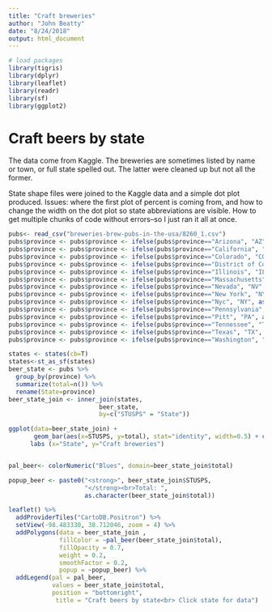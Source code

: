 ```yaml
---
title: "Craft breweries"
author: "John Beatty"
date: "8/24/2018"
output: html_document
---
```


```r
# load packages
library(tigris)
library(dplyr)
library(leaflet)
library(readr)
library(sf)
library(ggplot2)
```

# Craft beers by state

The data come from Kaggle. The breweries are sometimes listed by name or town, or full state spelled out. The latter were cleaned up but not all the former.

State shape files were joined to the Kaggle data and a simple dot plot produced. Issues: where the first plot of percent is coming from, and how to change the width on the dot plot so state abbreviations are visible. How to get multiple chunks of code without errors--so I just ran it all at once.


```r
pubs<- read_csv("breweries-brew-pubs-in-the-usa/8260_1.csv")
pubs$province <- pubs$province <- ifelse(pubs$province=="Arizona", "AZ", as.character(pubs$province))
pubs$province <- pubs$province <- ifelse(pubs$province=="California", "CA", as.character(pubs$province))
pubs$province <- pubs$province <- ifelse(pubs$province=="Colorado", "CO", as.character(pubs$province))
pubs$province <- pubs$province <- ifelse(pubs$province=="District of Columbia", "DC", as.character(pubs$province))
pubs$province <- pubs$province <- ifelse(pubs$province=="Illinois", "IL", as.character(pubs$province))
pubs$province <- pubs$province <- ifelse(pubs$province=="Massachusetts", "MA", as.character(pubs$province))
pubs$province <- pubs$province <- ifelse(pubs$province=="Nevada", "NV", as.character(pubs$province))
pubs$province <- pubs$province <- ifelse(pubs$province=="New York", "NY", as.character(pubs$province))
pubs$province <- pubs$province <- ifelse(pubs$province=="Nyc", "NY", as.character(pubs$province))
pubs$province <- pubs$province <- ifelse(pubs$province=="Pennsylvania", "PA", as.character(pubs$province))
pubs$province <- pubs$province <- ifelse(pubs$province=="Pitt", "PA", as.character(pubs$province))
pubs$province <- pubs$province <- ifelse(pubs$province=="Tennessee", "TN", as.character(pubs$province))
pubs$province <- pubs$province <- ifelse(pubs$province=="Texas", "TX", as.character(pubs$province))
pubs$province <- pubs$province <- ifelse(pubs$province=="Washington", "WA", as.character(pubs$province))

states <- states(cb=T)
states<-st_as_sf(states)
beer_state <- pubs %>%
  group_by(province) %>%
  summarize(total=n()) %>%
  rename(State=province)
beer_state_join <- inner_join(states,
                         beer_state,
                         by=c("STUSPS" = "State"))

ggplot(data=beer_state_join) +
       geom_bar(aes(x=STUSPS, y=total), stat="identity", width=0.5) + coord_flip() +
      labs (x="State", y="Craft breweries")


pal_beer<- colorNumeric("Blues", domain=beer_state_join$total)

popup_beer <- paste0("<strong>", beer_state_join$STUSPS,
                     "</strong><br>Total: ",
                     as.character(beer_state_join$total))

leaflet() %>%
  addProviderTiles("CartoDB.Positron") %>%
  setView(-98.483330, 38.712046, zoom = 4) %>%
  addPolygons(data = beer_state_join ,
              fillColor = ~pal_beer(beer_state_join$total),
              fillOpacity = 0.7,
              weight = 0.2,
              smoothFactor = 0.2,
              popup = ~popup_beer) %>%
  addLegend(pal = pal_beer,
            values = beer_state_join$total,
            position = "bottomright",
             title = "Craft beers by state<br> Click state for data")
```





